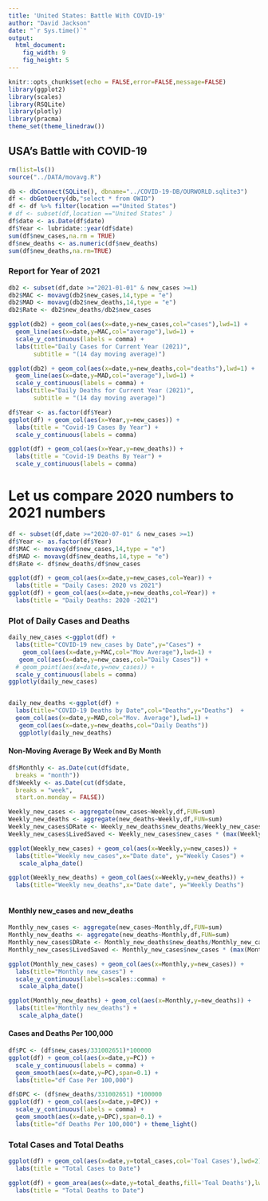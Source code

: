 ```yaml
---
title: 'United States: Battle With COVID-19'
author: "David Jackson"
date: "`r Sys.time()`"
output: 
  html_document:
    fig_width: 9
    fig_height: 5
---
```


```r
knitr::opts_chunk$set(echo = FALSE,error=FALSE,message=FALSE)
library(ggplot2)
library(scales)
library(RSQLite)
library(plotly)
library(pracma)
theme_set(theme_linedraw())
```

## USA's Battle with COVID-19

```r
rm(list=ls())
source("../DATA/movavg.R")

db <- dbConnect(SQLite(), dbname="../COVID-19-DB/OURWORLD.sqlite3")
df <- dbGetQuery(db,"select * from OWID")
df <- df %>% filter(location =="United States")
# df <- subset(df,location =="United States" )
df$date <- as.Date(df$date)
df$Year <- lubridate::year(df$date)
sum(df$new_cases,na.rm = TRUE)
df$new_deaths <- as.numeric(df$new_deaths)
sum(df$new_deaths,na.rm=TRUE)

```

### Report for Year of 2021 

```r
db2 <- subset(df,date >="2021-01-01" & new_cases >=1)
db2$MAC <- movavg(db2$new_cases,14,type = "e")
db2$MAD <- movavg(db2$new_deaths,14,type = "e")
db2$Rate <- db2$new_deaths/db2$new_cases
```
```r
ggplot(db2) + geom_col(aes(x=date,y=new_cases,col="cases"),lwd=1) +
  geom_line(aes(x=date,y=MAC,col="average"),lwd=1) +
  scale_y_continuous(labels = comma) +
  labs(title="Daily Cases for Current Year (2021)",
       subtitle = "(14 day moving average)")

ggplot(db2) + geom_col(aes(x=date,y=new_deaths,col="deaths"),lwd=1) +
  geom_line(aes(x=date,y=MAD,col="average"),lwd=1) +
  scale_y_continuous(labels = comma) +
  labs(title="Daily Deaths for Current Year (2021)",
       subtitle = "(14 day moving average)")
```
```r
df$Year <- as.factor(df$Year)
ggplot(df) + geom_col(aes(x=Year,y=new_cases)) +
  labs(title = "Covid-19 Cases By Year") +
  scale_y_continuous(labels = comma)

ggplot(df) + geom_col(aes(x=Year,y=new_deaths)) +
  labs(title = "Covid-19 Deaths By Year") +
  scale_y_continuous(labels = comma)
```


# Let us compare 2020 numbers to 2021 numbers

```r
df <- subset(df,date >="2020-07-01" & new_cases >=1)
df$Year <- as.factor(df$Year)
df$MAC <- movavg(df$new_cases,14,type = "e")
df$MAD <- movavg(df$new_deaths,14,type = "e")
df$Rate <- df$new_deaths/df$new_cases

ggplot(df) + geom_col(aes(x=date,y=new_cases,col=Year)) +
  labs(title = "Daily Cases: 2020 vs 2021")
ggplot(df) + geom_col(aes(x=date,y=new_deaths,col=Year)) +
  labs(title = "Daily Deaths: 2020 -2021")
```

### Plot of Daily Cases and Deaths

```r
daily_new_cases <-ggplot(df) + 
  labs(title="COVID-19 new_cases by Date",y="Cases") +
    geom_col(aes(x=date,y=MAC,col="Mov Average"),lwd=1) +
   geom_col(aes(x=date,y=new_cases,col="Daily Cases")) +
  # geom_point(aes(x=date,y=new_cases)) +
  scale_y_continuous(labels = comma)
ggplotly(daily_new_cases)



```
```r
daily_new_deaths <-ggplot(df) + 
  labs(title="COVID-19 Deaths by Date",col="Deaths",y="Deaths")  +
  geom_col(aes(x=date,y=MAD,col="Mov. Average"),lwd=1) +
   geom_col(aes(x=date,y=new_deaths,col="Daily Deaths")) 
   ggplotly(daily_new_deaths)

```

#### Non-Moving Average By Week and By Month

```r
df$Monthly <- as.Date(cut(df$date,
  breaks = "month"))
df$Weekly <- as.Date(cut(df$date,
  breaks = "week",
  start.on.monday = FALSE))

```
```r
Weekly_new_cases <- aggregate(new_cases~Weekly,df,FUN=sum)
Weekly_new_deaths <- aggregate(new_deaths~Weekly,df,FUN=sum)
Weekly_new_cases$DRate <- Weekly_new_deaths$new_deaths/Weekly_new_cases$new_cases
Weekly_new_cases$LivedSaved <- Weekly_new_cases$new_cases * (max(Weekly_new_cases$DRate) - Weekly_new_cases$DRate) 

```
```r
ggplot(Weekly_new_cases) + geom_col(aes(x=Weekly,y=new_cases)) + 
  labs(title="Weekly new_cases",x="Date date", y="Weekly Cases") +
   scale_alpha_date()

ggplot(Weekly_new_deaths) + geom_col(aes(x=Weekly,y=new_deaths)) + 
  labs(title="Weekly new_deaths",x="Date date", y="Weekly Deaths") 
  
``` 


#### Monthly new_cases and new_deaths

```r

Monthly_new_cases <- aggregate(new_cases~Monthly,df,FUN=sum)
Monthly_new_deaths <- aggregate(new_deaths~Monthly,df,FUN=sum)
Monthly_new_cases$DRate <- Monthly_new_deaths$new_deaths/Monthly_new_cases$new_cases
Monthly_new_cases$LivedSaved <- Monthly_new_cases$new_cases * (max(Monthly_new_cases$DRate) - Monthly_new_cases$DRate) * 100
```
```r
ggplot(Monthly_new_cases) + geom_col(aes(x=Monthly,y=new_cases)) +
  labs(title="Monthly new_cases") +
  scale_y_continuous(labels=scales::comma) +
   scale_alpha_date()

ggplot(Monthly_new_deaths) + geom_col(aes(x=Monthly,y=new_deaths)) +
  labs(title="Monthly new_deaths") +
   scale_alpha_date()
```

#### Cases and Deaths Per 100,000

```r
df$PC <- (df$new_cases/331002651)*100000
ggplot(df) + geom_col(aes(x=date,y=PC)) +
  scale_y_continuous(labels = comma) +
  geom_smooth(aes(x=date,y=PC),span=0.1) +
  labs(title="df Case Per 100,000")
```
```r
df$DPC <- (df$new_deaths/331002651) *100000
ggplot(df) + geom_col(aes(x=date,y=DPC)) +
  scale_y_continuous(labels = comma) +
  geom_smooth(aes(x=date,y=DPC),span=0.1) +
  labs(title="df Deaths Per 100,000") + theme_light()
```

### Total Cases and Total Deaths

```r
ggplot(df) + geom_col(aes(x=date,y=total_cases,col='Toal Cases'),lwd=2) +
  labs(title = "Total Cases to Date")

ggplot(df) + geom_area(aes(x=date,y=total_deaths,fill='Toal Deaths'),lwd=2) +
  labs(title = "Total Deaths to Date")
```



